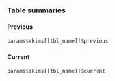 <div class="child-content">

### Table summaries {.tabset .tabset-fade}

#### Previous

```r
params$skims[[tbl_name]]$previous
```

#### Current

```r
params$skims[[tbl_name]]$current
```

</div>
